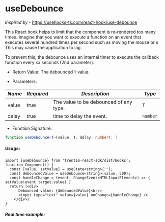 
<Meta title="Hooks/useDebounce" />

# useDebounce
*Inspired by* - https://usehooks-ts.com/react-hook/use-debounce
 
 This React hook helps to limit that the component is re-rendered too many times. 
 Imagine that you want to execute a function on an event that executes several hundred times per second such as moving the mouse or s
 This may cause the application to lag. 
 
 To prevent this, the debounce uses an internal timer to execute the callback function every xx seconds (2nd parameter).

* Return Value: The debounced <code>T</code> value.

* Parameters:

| *Name* | *Required* | *Description* | *Type* |
|--------|-------------|----------------|--------|
| value | true | The value to be debounced of any type. | <code>T</code> |
| delay | true | time to delay the event. | <code language="typescript">number</code> |

* Function Signature:
```ts dark
function useDebounce<T>(value: T, delay: number): T
```

##### Usage:
```tsx dark
import {useDebounce} from 'trentim-react-sdk/dist/hooks';
function Component() {
  const [value, setValue] = useState<string>('');
  const debouncedValue = useDebounce<string>(value, 500);
  const handleChange = (event: ChangeEvent<HTMLInputElement>) => { setValue(event.target.value) }
  return (<div>
      Debounced value: {debouncedValue}<br/>
      <input type="text" value={value} onChange={handleChange} />
    </div>)
}
```

##### Real time example:

<DebounceExample />